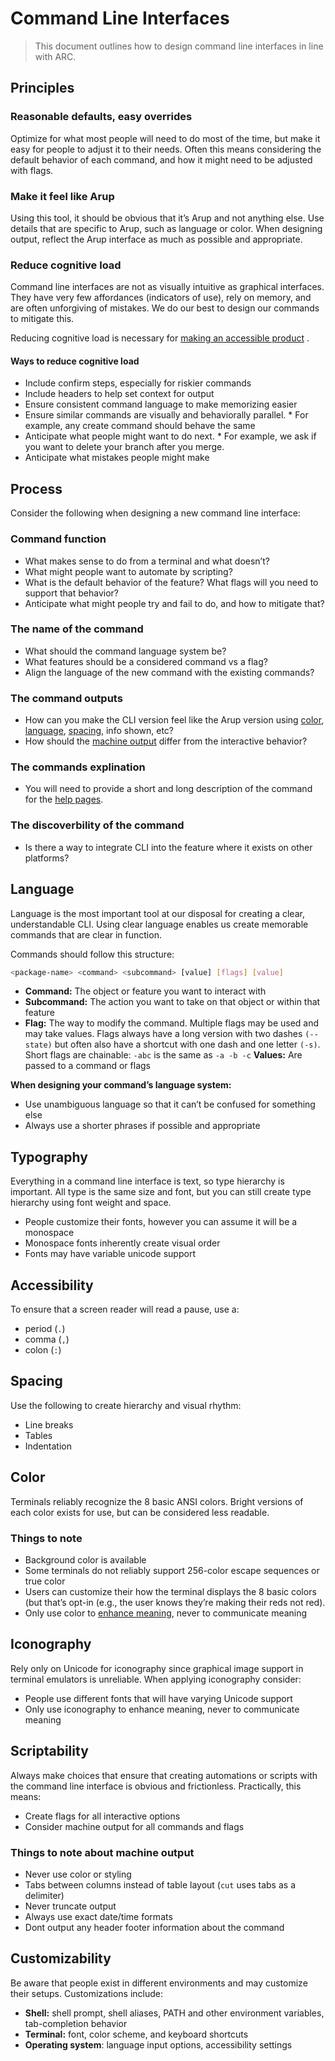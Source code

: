 # Command Line Interfaces

> This document outlines how to design command line interfaces in line with ARC.

## Principles

### Reasonable defaults, easy overrides

Optimize for what most people will need to do most of the time, but make it easy for people to adjust it to their needs.
Often this means considering the default behavior of each command, and how it might need to be adjusted with flags.

### Make it feel like Arup

Using this tool, it should be obvious that it’s Arup and not anything else. Use details that are specific to Arup, such as language or color.
When designing output, reflect the Arup interface as much as possible and appropriate.

### Reduce cognitive load

Command line interfaces are not as visually intuitive as graphical interfaces. They have very few affordances (indicators of use), rely on memory, and are often unforgiving of mistakes. We do our best to design our commands to mitigate this.

Reducing cognitive load is necessary for [making an accessible product](https://www.w3.org/TR/coga-usable/#summary) .

#### Ways to reduce cognitive load

- Include confirm steps, especially for riskier commands
- Include headers to help set context for output
- Ensure consistent command language to make memorizing easier
- Ensure similar commands are visually and behaviorally parallel. \* For example, any create command should behave the same
- Anticipate what people might want to do next. \* For example, we ask if you want to delete your branch after you merge.
- Anticipate what mistakes people might make

## Process

Consider the following when designing a new command line interface:

### Command function

- What makes sense to do from a terminal and what doesn’t?
- What might people want to automate by scripting?
- What is the default behavior of the feature? What flags will you need to support that behavior?
- Anticipate what might people try and fail to do, and how to mitigate that?

### The name of the command

- What should the command language system be?
- What features should be a considered command vs a flag?
- Align the language of the new command with the existing commands?

### The command outputs

- How can you make the CLI version feel like the Arup version using [color](./), [language](./), [spacing](./), info shown, etc?
- How should the [machine output](./) differ from the interactive behavior?

### The commands explination

- You will need to provide a short and long description of the command for the [help pages](./).

### The discoverbility of the command

- Is there a way to integrate CLI into the feature where it exists on other platforms?

## Language

Language is the most important tool at our disposal for creating a clear, understandable CLI. Using clear language enables us create memorable commands that are clear in function.

Commands should follow this structure:

```bash
<package-name> <command> <subcommand> [value] [flags] [value]
```

- **Command:** The object or feature you want to interact with
- **Subcommand:** The action you want to take on that object or within that feature
- **Flag:** The way to modify the command. Multiple flags may be used and may take values. Flags always have a long version with two dashes `(--state)` but often also have a shortcut with one dash and one letter `(-s)`. Short flags are chainable: `-abc` is the same as `-a -b -c`
  **Values:** Are passed to a command or flags

**When designing your command’s language system:**

- Use unambiguous language so that it can’t be confused for something else
- Always use a shorter phrases if possible and appropriate

## Typography

Everything in a command line interface is text, so type hierarchy is important.
All type is the same size and font, but you can still create type hierarchy using font weight and space.

- People customize their fonts, however you can assume it will be a monospace
- Monospace fonts inherently create visual order
- Fonts may have variable unicode support

## Accessibility

To ensure that a screen reader will read a pause, use a:

- period (`.`)
- comma (`,`)
- colon (`:`)

## Spacing

Use the following to create hierarchy and visual rhythm:

- Line breaks
- Tables
- Indentation

## Color

Terminals reliably recognize the 8 basic ANSI colors.
Bright versions of each color exists for use, but can be considered less readable.

### Things to note

- Background color is available
- Some terminals do not reliably support 256-color escape sequences or true color
- Users can customize their how the terminal displays the 8 basic colors (but that’s opt-in (e.g., the user knows they’re making their reds not red).
- Only use color to [enhance meaning](./), never to communicate meaning

## Iconography

Rely only on Unicode for iconography since graphical image support in terminal emulators is unreliable.
When applying iconography consider:

- People use different fonts that will have varying Unicode support
- Only use iconography to enhance meaning, never to communicate meaning

## Scriptability

Always make choices that ensure that creating automations or scripts with the command line interface is obvious and frictionless.
Practically, this means:

- Create flags for all interactive options
- Consider machine output for all commands and flags

### Things to note about machine output

- Never use color or styling
- Tabs between columns instead of table layout (`cut` uses tabs as a delimiter)
- Never truncate output
- Always use exact date/time formats
- Dont output any header footer information about the command

## Customizability

Be aware that people exist in different environments and may customize their setups. Customizations include:

- **Shell:** shell prompt, shell aliases, PATH and other environment variables, tab-completion behavior
- **Terminal:** font, color scheme, and keyboard shortcuts
- **Operating system**: language input options, accessibility settings
